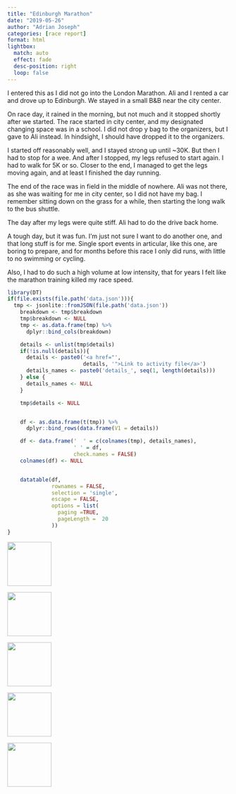 ```yaml
---
title: "Edinburgh Marathon"
date: "2019-05-26"
author: "Adrian Joseph"
categories: [race report]
format: html
lightbox:
  match: auto
  effect: fade
  desc-position: right
  loop: false
---
```


I entered this as I did not go into the London Marathon. Ali and I rented a car and drove up to Edinburgh. We stayed in a small B&B near the city center.

On race day, it rained in the morning, but not much and it stopped shortly after we started. The race started in city center, and my designated changing space was in a school. I did not drop y bag to the organizers, but I gave to Ali instead. In hindsight, I should have dropped it to the organizers.

I started off reasonably well, and I stayed strong up until ~30K. But then I had to stop for a wee. And after I stopped, my legs refused to start again. I had to walk for 5K or so. Closer to the end, I managed to get the legs moving again, and at least I finished the day running.

The end of the race was in field in the middle of nowhere. Ali was not there, as she was waiting for me in city center, so I did not have my bag. I remember sitting down on the grass for a while, then starting the long walk to the bus shuttle.

The day after my legs were quite stiff. Ali had to do the drive back home.

A tough day, but it was fun. I'm just not sure I want to do another one, and that long stuff is for me. Single sport events in articular, like this one, are boring to prepare, and for months before this race I only did runs, with little to no swimming or cycling.

Also, I had to do such a high volume at low intensity, that for years I felt like the marathon training killed my race speed.


```r
library(DT)
if(file.exists(file.path('data.json'))){
  tmp <- jsonlite::fromJSON(file.path('data.json'))
    breakdown <- tmp$breakdown
    tmp$breakdown <- NULL
    tmp <- as.data.frame(tmp) %>%
      dplyr::bind_cols(breakdown)

    details <- unlist(tmp$details)
    if(!is.null(details)){
      details <- paste0('<a href="',
                        details, '">Link to activity file</a>')
      details_names <- paste0('details_', seq(1, length(details)))
    } else {
      details_names <- NULL
    }

    tmp$details <- NULL


    df <- as.data.frame(t(tmp)) %>%
      dplyr::bind_rows(data.frame(V1 = details))

    df <- data.frame('  ' = c(colnames(tmp), details_names),
                     ' ' = df,
                     check.names = FALSE)
    colnames(df) <- NULL


    datatable(df,
              rownames = FALSE,
              selection = 'single',
              escape = FALSE,
              options = list(
                paging =TRUE,
                pageLength =  20
              ))
}
```





::: {layout-ncol=4}
![](img_modal/00.png){ width="100" group="hi" }

![](img_modal/01.png){ width="100" group="hi" }

![](img_modal/02.png){ width="100" group="hi" }

![](img_modal/03.png){ width="100" group="hi" }

![](img_modal/04.png){ width="100" group="hi" }


:::
